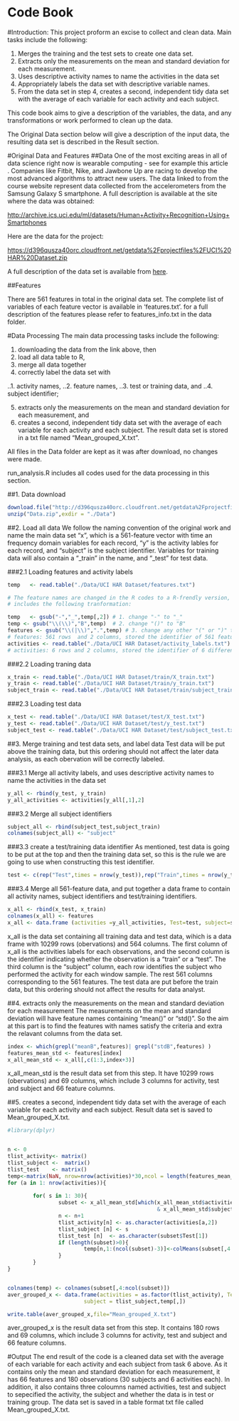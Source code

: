 Code Book
=======================
#Introduction:
This project proform an excise to collect and clean data. Main tasks include the following: 

1. Merges the training and the test sets to create one data set.
2. Extracts only the measurements on the mean and standard deviation for each measurement. 
3. Uses descriptive activity names to name the activities in the data set
4. Appropriately labels the data set with descriptive variable names. 
5. From the data set in step 4, creates a second, independent tidy data set with the average of each variable for each activity and each subject.

This code book aims to give a description of the variables, the data, and any transformations or work performed to clean up the data.

The Original Data section below will give a description of the input data, the resulting data set is described in the Result section.  

#Original Data and Features
##Data
One of the most exciting areas in all of data science right now is wearable computing - see for example this article . Companies like Fitbit, Nike, and Jawbone Up are racing to develop the most advanced algorithms to attract new users. The data linked to from the course website represent data collected from the accelerometers from the Samsung Galaxy S smartphone. A full description is available at the site where the data was obtained: 

[http://archive.ics.uci.edu/ml/datasets/Human+Activity+Recognition+Using+Smartphones](http://archive.ics.uci.edu/ml/datasets/Human+Activity+Recognition+Using+Smartphones) 

Here are the data for the project: 

[https://d396qusza40orc.cloudfront.net/getdata%2Fprojectfiles%2FUCI%20HAR%20Dataset.zip](https://d396qusza40orc.cloudfront.net/getdata%2Fprojectfiles%2FUCI%20HAR%20Dataset.zip)

A full description of the data set is available from [here](https://github.com/amyherml/ClearningDataCourseProject2/blob/master/Data/UCI%20HAR%20Dataset/README.txt). 

##Features 

There are 561 features in total in the original data set. The complete list of variables of each feature vector is available in 'features.txt'. for a full description of the features please refer to features_info.txt in the data folder. 

#Data Processing
The main data processing tasks include the following: 

1. downloading the data from the link above, then 
2. load all data table to R,
3. merge all data together
4. correctly label the data set with

..1. activity names,
..2. feature names,
..3. test or training data, and 
..4. subject identifier;

5. extracts only the measurements on the mean and standard deviation for each measurement, and 
6. creates a second, independent tidy data set with the average of each variable for each activity and each subject. The result data set is stored in a txt file named "Mean_grouped_X.txt".

All files in the Data folder are kept as it was after download, no changes were made. 

run_analysis.R includes all codes used for the data processing in this section. 


##1. Data download
```r
download.file("http://d396qusza40orc.cloudfront.net/getdata%2Fprojectfiles%2FUCI%20HAR%20Dataset.zip",destfile="Data.zip")
unzip("Data.zip",exdir = "./Data")
```
##2. Load all data
We follow the naming convention of the original work and name the main data set "x", which is a 561-feature vector with time an frequency domain variables for each record, "y" is the activity lables for each record, and "subject" is the subject identifier. Variables for training data will also contain a "_train" in the name, and "_test" for test data. 

###2.1 Loading features and activity labels
```r
temp   <- read.table("./Data/UCI HAR Dataset/features.txt")  

# The feature names are changed in the R codes to a R-frendly version, which 
# includes the following tranformation: 

temp   <- gsub("-","_",temp[,2]) # 1. change "-" to "_"
temp <- gsub("\\(\\)","B",temp)  # 2. change "()" to "B"
features <- gsub("\\(|\\)",".",temp) # 3. change any other "(" or ")" to "." 
# features: 561 rows  and 2 columns, stored the identifier of 561 features
activities <- read.table("./Data/UCI HAR Dataset/activity_labels.txt")
# activities: 6 rows and 2 columns, stored the identifier of 6 different activities
```

###2.2 Loading traning data
```r
x_train <- read.table("./Data/UCI HAR Dataset/train/X_train.txt")
y_train <- read.table("./Data/UCI HAR Dataset/train/y_train.txt")
subject_train <- read.table("./Data/UCI HAR Dataset/train/subject_train.txt")
```

###2.3 Loading test data
```r
x_test <- read.table("./Data/UCI HAR Dataset/test/X_test.txt")
y_test <- read.table("./Data/UCI HAR Dataset/test/y_test.txt")
subject_test <- read.table("./Data/UCI HAR Dataset/test/subject_test.txt")
```
##3. Merge training and test data sets, and label data
Test data will be put above the training data, but this ordering should not affect the later data analysis, as each obervation will be correctly labeled. 

###3.1 Merge all activity labels, and uses descriptive activity names to name the activities in the data set
```r
y_all <- rbind(y_test, y_train)
y_all_activities <- activities[y_all[,1],2]
```
###3.2 Merge all subject identifiers
```r
subject_all <- rbind(subject_test,subject_train)
colnames(subject_all) <- "subject"
```
###3.3 create a test/training data identifier
As mentioned, test data is going to be put at the top and then the training data set, so this is the rule we are going to use when constructing this test identifier. 
```r
test <- c(rep("Test",times = nrow(y_test)),rep("Train",times = nrow(y_train)))
```
###3.4 Merge all 561-feature data, and put together a data frame to contain all activity names, subject identifiers and test/training identifiers.
```r
x_all <- rbind(x_test, x_train)
colnames(x_all) <- features
x_all <- data.frame (activities =y_all_activities, Test=test, subject=subject_all, x_all[,])
```
x_all is the data set containing all training data and test data, wihich is a data frame with 10299 rows (obervations) and 564 columns. The first column of x_all is the activities labels for each observations, and the second column is the identifier indicating whether the observation is a "train" or a "test". The third column is the "subject" column, each row identifies the subject who performed the activity for each window sample. The rest 561 columns corresponding to the 561 features. The test data are put before the train data, but this ordering should not affect the results for data analyst. 

##4. extracts only the measurements on the mean and standard deviation for each measurement
The measurements on the mean and standard deviation will have feature names containing "mean()" or "std()". So the aim at this part is to find the features with names satisfy the criteria and extra the relavant columns from the data set. 
```r
index <- which(grepl("meanB",features)| grepl("stdB",features) ) 
features_mean_std <- features[index]
x_all_mean_std <- x_all[,c(1:3,index+3)]
```
x_all_mean_std is the result data set from this step. It have 10299 rows (obervations) and 69 columns, which include 3 columns for activity, test and subject and 66 feature columns.

##5. creates a second, independent tidy data set with the average of each variable for each activity and each subject. Result data set is saved to Mean_grouped_X.txt.
```r
#library(dplyr)


n <- 0
tlist_activity<- matrix()
tlist_subject <-  matrix()
tlist_test    <- matrix()
temp<-matrix(NaN, nrow=nrow(activities)*30,ncol = length(features_mean_std))
for (a in 1: nrow(activities)){
        
        for( s in 1: 30){
                subset <- x_all_mean_std[which(x_all_mean_std$activities==activities[a,2] 
                                               & x_all_mean_std$subject==s),]       
                n <- n+1
                tlist_activity[n] <- as.character(activities[a,2])
                tlist_subject [n] <- s 
                tlist_test [n]  <- as.character(subset$Test[1])
                if (length(subset)>0){
                        temp[n,1:(ncol(subset)-3)]<-colMeans(subset[,4:ncol(subset)])
                }
        }
}


colnames(temp) <- colnames(subset[,4:ncol(subset)])
aver_grouped_x <- data.frame(activities = as.factor(tlist_activity), Test = as.factor(tlist_test),      
                        subject = tlist_subject,temp[,])

write.table(aver_grouped_x,file="Mean_grouped_X.txt")
```

aver_grouped_x is the result data set from this step. It contains 180 rows and 69 columns, which include 3 columns for activity, test and subject and 66 feature columns. 

#Output
The end result of the code is a cleaned data set with the average of each variable for each activity and each subject from task 6 above. As it contains only the mean and standard deviation for each measurement, it has 66 features and 180 observations (30 subjects and 6 activities each). In addition, it also contains three coloumns named activities, test and subject to sepecified the activity, the subject and whether the data is in test or training group. The data set is saved in a table format txt file called Mean_grouped_X.txt. 


